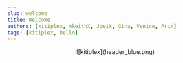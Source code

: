 ```yaml
---
slug: welcome
title: Welcome
authors: [kitiplex, mkeithX, JoeiX, Gina, Venice, Prim]
tags: [kitiplex, hello]
---
```


<p align="center">
![kitiplex](header_blue.png)
</p>


<!-- Engineers, developers, members, authors and future contributors, as we aim to create a welcoming, peaceful, friendly and inclusive community, are encouraged to foster collaboration, embrace diversity, and uphold a culture of mutual respect, ensuring that every individual's voice is valued and heard in our collective pursuit of innovation and shared success. -->

<!-- <p align="center">
  <img align="center" width="500" height="100" src="header_blue.png" />
</p>

<br /> -->